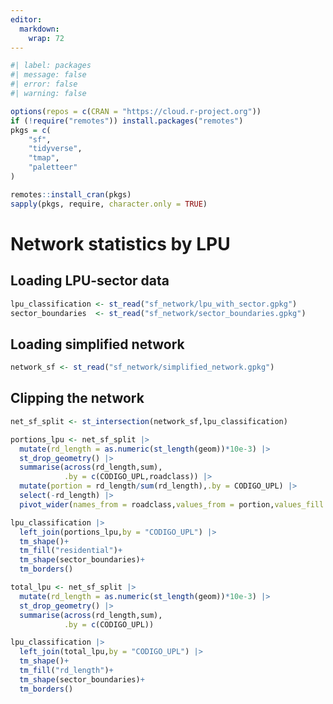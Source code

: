 ```yaml
---
editor: 
  markdown: 
    wrap: 72
---
```



```r
#| label: packages
#| message: false
#| error: false
#| warning: false

options(repos = c(CRAN = "https://cloud.r-project.org"))
if (!require("remotes")) install.packages("remotes")
pkgs = c(
    "sf",
    "tidyverse",
    "tmap",
    "paletteer"
)

remotes::install_cran(pkgs)
sapply(pkgs, require, character.only = TRUE)
```

# Network statistics by LPU

## Loading LPU-sector data

```r
lpu_classification <- st_read("sf_network/lpu_with_sector.gpkg")
sector_boundaries  <- st_read("sf_network/sector_boundaries.gpkg")
```

## Loading simplified network

```r
network_sf <- st_read("sf_network/simplified_network.gpkg")
```


## Clipping the network

```r
net_sf_split <- st_intersection(network_sf,lpu_classification)
```


```r
portions_lpu <- net_sf_split |>
  mutate(rd_length = as.numeric(st_length(geom))*10e-3) |> 
  st_drop_geometry() |> 
  summarise(across(rd_length,sum),
            .by = c(CODIGO_UPL,roadclass)) |> 
  mutate(portion = rd_length/sum(rd_length),.by = CODIGO_UPL) |> 
  select(-rd_length) |> 
  pivot_wider(names_from = roadclass,values_from = portion,values_fill = 0)

lpu_classification |> 
  left_join(portions_lpu,by = "CODIGO_UPL") |> 
  tm_shape()+
  tm_fill("residential")+
  tm_shape(sector_boundaries)+
  tm_borders()
```


```r
total_lpu <- net_sf_split |>
  mutate(rd_length = as.numeric(st_length(geom))*10e-3) |> 
  st_drop_geometry() |> 
  summarise(across(rd_length,sum),
            .by = c(CODIGO_UPL))

lpu_classification |> 
  left_join(total_lpu,by = "CODIGO_UPL") |> 
  tm_shape()+
  tm_fill("rd_length")+
  tm_shape(sector_boundaries)+
  tm_borders()
```






